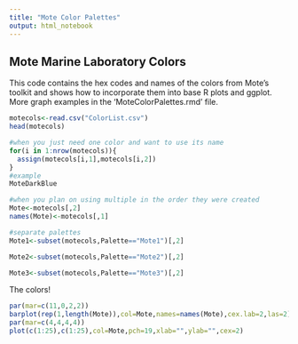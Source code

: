 ```yaml
---
title: "Mote Color Palettes"
output: html_notebook
---
```


## Mote Marine Laboratory Colors

This code contains the hex codes and names of the colors from Mote's toolkit and shows how to incorporate them into base R plots and ggplot. More graph examples in the 'MoteColorPalettes.rmd' file.

```r
motecols<-read.csv("ColorList.csv")
head(motecols)
```

```r
#when you just need one color and want to use its name
for(i in 1:nrow(motecols)){
  assign(motecols[i,1],motecols[i,2])
}
#example
MoteDarkBlue

#when you plan on using multiple in the order they were created
Mote<-motecols[,2]
names(Mote)<-motecols[,1]

#separate palettes
Mote1<-subset(motecols,Palette=="Mote1")[,2]

Mote2<-subset(motecols,Palette=="Mote2")[,2]

Mote3<-subset(motecols,Palette=="Mote3")[,2]

```

The colors!
```r

par(mar=c(11,0,2,2))
barplot(rep(1,length(Mote)),col=Mote,names=names(Mote),cex.lab=2,las=2)
par(mar=c(4,4,4,4))
plot(c(1:25),c(1:25),col=Mote,pch=19,xlab="",ylab="",cex=2)
```


